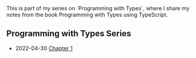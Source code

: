 <div class="series">
This is part of my series on `Programming with Types`, where I share my notes from the book Programming with Types using TypeScript.

## Programming with Types Series

- <time class="date">2022-04-30</time>
  <span>[Chapter 1](/series/programming-with-types/chapter01)</span>

</div>
